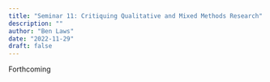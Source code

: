 ```yaml
---
title: "Seminar 11: Critiquing Qualitative and Mixed Methods Research"
description: ""
author: "Ben Laws"
date: "2022-11-29"
draft: false
---
```


Forthcoming